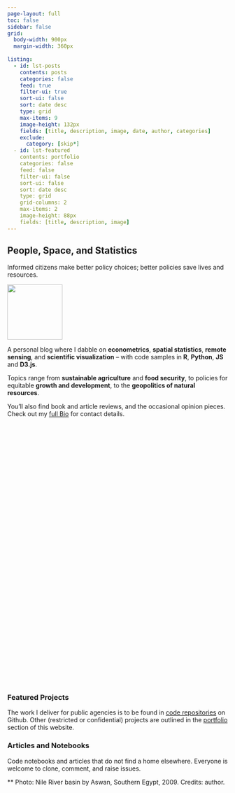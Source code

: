 ```yaml
---
page-layout: full
toc: false
sidebar: false
grid:
  body-width: 900px
  margin-width: 360px
  
listing:
  - id: lst-posts
    contents: posts
    categories: false
    feed: true
    filter-ui: true
    sort-ui: false
    sort: date desc
    type: grid
    max-items: 9
    image-height: 132px    
    fields: [title, description, image, date, author, categories]
    exclude: 
      category: [skip*]
  - id: lst-featured
    contents: portfolio
    categories: false
    feed: false
    filter-ui: false
    sort-ui: false
    sort: date desc
    type: grid
    grid-columns: 2
    max-items: 2
    image-height: 88px
    fields: [title, description, image]
---
```


::: {.column-screen style="min-height: 25vh; background: url(/www/banner/nile-valley.jpg) 0 -200px fixed;"}
::: {.column-page-left}

# People, Space, and Statistics {.title .text-light .pt-md-2}

::: {.lead .quoted .text-light .d-block .mt-3 .mt-md-0 .mb-md-3 .animate__animated .animate__slideInLeft}
Informed citizens make better policy choices; better policies save <span class="text-warning">lives</span> and <span class="text-warning">resources</span>.
:::

:::

::: {.column-margin .shaded .shadow-inset .text-body .px-3 .mt-md-3 .animate__animated .animate__slideInDown style="background:linear-gradient(0deg, var(--bs-light) 70%, transparent 80%);"}

![](posts/resume/_fig/profile.jpg){.img-rounded .d-block .mx-auto width="9em"}

A personal blog where I dabble on **econometrics**, **spatial statistics**, **remote sensing**, and **scientific visualization** -- with code samples in **R**, **Python**, **JS** and **D3.js**.

Topics range from **sustainable agriculture** and **food security**, to policies for equitable **growth and development**, to the **geopolitics of natural resources**.

You'll also find book and article reviews, and the occasional opinion pieces. Check out my [full Bio](./posts/resume/index.qmd) for contact details.

::: {.border .striped .px-2 .pt-2 .mb-2}

```{=html}

<script type="text/javascript">
var listID = 'PLMEI8z_d3EZGRnn8nGh3f6A7zwT4wDmVU';
var numberOfVideos = 200;
var randomizer = Math.floor(Math.random() * numberOfVideos + 1);

document.writeln('<iframe id="yt-video" class="quarto-video" src="//www.youtube.com/embed?listType=playlist&list=' + listID + '&index=' + randomizer + '&autoplay=1&loop=0&controls=1&showinfo=0" frameborder=0 height="44" width="100%"></iframe><figcaption><em>Play and support my favorite artists...</em></figcaption>');

</script>
```

:::
:::
:::

::: {.column-screen .shaded .z-0}
::: {.column-page-left}

::: {.separator}
:::

### Featured Projects

The work I deliver for public agencies is to be found in [code repositories](https://github.com/mbacou/) on Github. Other (restricted or confidential) projects are outlined in the [portfolio](./portfolio.qmd) section of this website.

::: {#lst-featured .mt-3}
:::

:::
:::

::: {.column-page}

::: {.separator}
:::

### Articles and Notebooks

Code notebooks and articles that do not find a home elsewhere. Everyone is welcome to clone, comment, and raise issues.

::: {#lst-posts}
:::

** Photo: Nile River basin by Aswan, Southern Egypt, 2009. Credits: author.
:::
